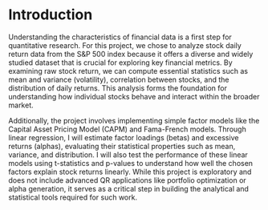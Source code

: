 # Introduction

Understanding the characteristics of financial data is a first step for quantitative research. For this project, we chose to analyze stock daily return data from the S&P 500 index because it offers a diverse and widely studied dataset that is crucial for exploring key financial metrics. By examining raw stock return, we can compute essential statistics such as mean and variance (volatility), correlation between stocks, and the distribution of daily returns. This analysis forms the foundation for understanding how individual stocks behave and interact within the broader market.

Additionally, the project involves implementing simple factor models like the Capital Asset Pricing Model (CAPM) and Fama-French models. Through linear regression, I will estimate factor loadings (betas) and excessive returns (alphas), evaluating their statistical properties such as mean, variance, and distribution. I will also test the performance of these linear models using t-statistics and p-values to understand how well the chosen factors explain stock returns linearly. While this project is exploratory and does not include advanced QR applications like portfolio optimization or alpha generation, it serves as a critical step in building the analytical and statistical tools required for such work.

